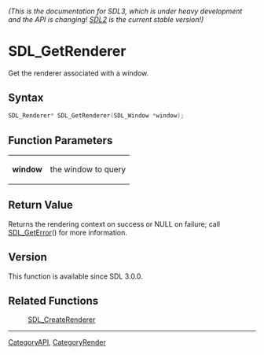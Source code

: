====== (This is the documentation for SDL3, which is under heavy development and the API is changing! [https://wiki.libsdl.org/ SDL2] is the current stable version!) ======
= SDL_GetRenderer =

Get the renderer associated with a window.

== Syntax ==

<syntaxhighlight lang='c'>
SDL_Renderer* SDL_GetRenderer(SDL_Window *window);
</syntaxhighlight>

== Function Parameters ==

{|
|'''window'''
|the window to query
|}

== Return Value ==

Returns the rendering context on success or NULL on failure; call
[[SDL_GetError]]() for more information.

== Version ==

This function is available since SDL 3.0.0.

== Related Functions ==

:[[SDL_CreateRenderer]]

----
[[CategoryAPI]], [[CategoryRender]]


